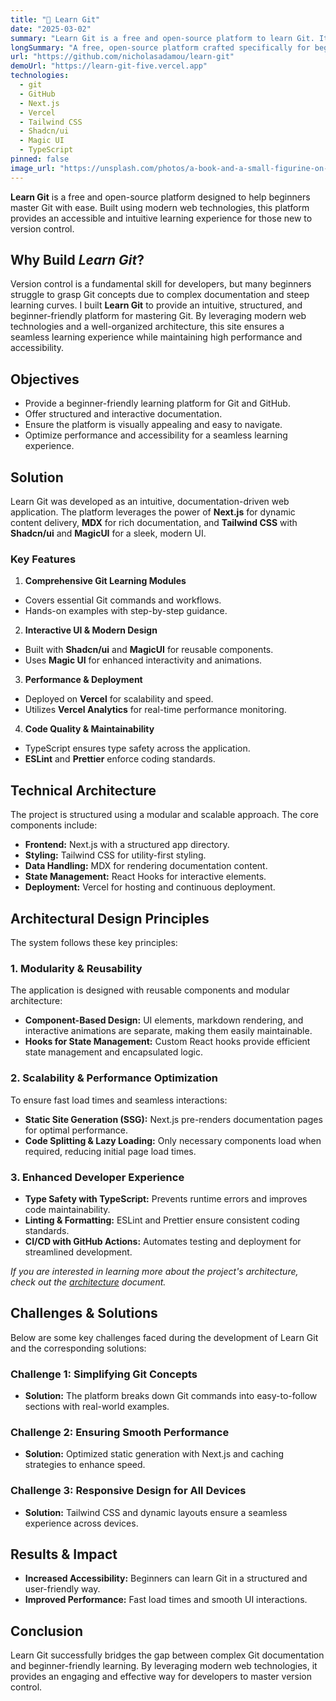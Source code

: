 ```yaml
---
title: "📘 Learn Git"
date: "2025-03-02"
summary: "Learn Git is a free and open-source platform to learn Git. It is designed to be simple and easy to understand for beginners."
longSummary: "A free, open-source platform crafted specifically for beginners to master Git. Designed with simplicity and ease of understanding in mind, this platform provides an accessible entry point for anyone looking to enhance their version control skills."
url: "https://github.com/nicholasadamou/learn-git"
demoUrl: "https://learn-git-five.vercel.app"
technologies:
  - git
  - GitHub
  - Next.js
  - Vercel
  - Tailwind CSS
  - Shadcn/ui
  - Magic UI
  - TypeScript
pinned: false
image_url: "https://unsplash.com/photos/a-book-and-a-small-figurine-on-a-desk-KPAQpJYzH0Y"
---
```


**Learn Git** is a free and open-source platform designed to help beginners master Git with ease. Built using modern web technologies, this platform provides an accessible and intuitive learning experience for those new to version control.

## Why Build _Learn Git_?

Version control is a fundamental skill for developers, but many beginners struggle to grasp Git concepts due to complex documentation and steep learning curves. I built **Learn Git** to provide an intuitive, structured, and beginner-friendly platform for mastering Git. By leveraging modern web technologies and a well-organized architecture, this site ensures a seamless learning experience while maintaining high performance and accessibility.

## Objectives

- Provide a beginner-friendly learning platform for Git and GitHub.
- Offer structured and interactive documentation.
- Ensure the platform is visually appealing and easy to navigate.
- Optimize performance and accessibility for a seamless learning experience.

## Solution

Learn Git was developed as an intuitive, documentation-driven web application. The platform leverages the power of **Next.js** for dynamic content delivery, **MDX** for rich documentation, and **Tailwind CSS** with **Shadcn/ui** and **MagicUI** for a sleek, modern UI.

### Key Features

1. **Comprehensive Git Learning Modules**

- Covers essential Git commands and workflows.
- Hands-on examples with step-by-step guidance.

2. **Interactive UI & Modern Design**

- Built with **Shadcn/ui** and **MagicUI** for reusable components.
- Uses **Magic UI** for enhanced interactivity and animations.

3. **Performance & Deployment**

- Deployed on **Vercel** for scalability and speed.
- Utilizes **Vercel Analytics** for real-time performance monitoring.

4. **Code Quality & Maintainability**

- TypeScript ensures type safety across the application.
- **ESLint** and **Prettier** enforce coding standards.

## Technical Architecture

The project is structured using a modular and scalable approach. The core components include:

- **Frontend:** Next.js with a structured app directory.
- **Styling:** Tailwind CSS for utility-first styling.
- **Data Handling:** MDX for rendering documentation content.
- **State Management:** React Hooks for interactive elements.
- **Deployment:** Vercel for hosting and continuous deployment.

## Architectural Design Principles

The system follows these key principles:

### 1. **Modularity & Reusability**

The application is designed with reusable components and modular architecture:

- **Component-Based Design:** UI elements, markdown rendering, and interactive animations are separate, making them easily maintainable.
- **Hooks for State Management:** Custom React hooks provide efficient state management and encapsulated logic.

### 2. **Scalability & Performance Optimization**

To ensure fast load times and seamless interactions:

- **Static Site Generation (SSG):** Next.js pre-renders documentation pages for optimal performance.
- **Code Splitting & Lazy Loading:** Only necessary components load when required, reducing initial page load times.

### 3. **Enhanced Developer Experience**

- **Type Safety with TypeScript:** Prevents runtime errors and improves code maintainability.
- **Linting & Formatting:** ESLint and Prettier ensure consistent coding standards.
- **CI/CD with GitHub Actions:** Automates testing and deployment for streamlined development.

_If you are interested in learning more about the project's architecture, check out the [architecture](https://github.com/nicholasadamou/learn-git/blob/master/ARCHITECTURE.md) document._

## Challenges & Solutions

Below are some key challenges faced during the development of Learn Git and the corresponding solutions:

### Challenge 1: Simplifying Git Concepts

- **Solution:** The platform breaks down Git commands into easy-to-follow sections with real-world examples.

### Challenge 2: Ensuring Smooth Performance

- **Solution:** Optimized static generation with Next.js and caching strategies to enhance speed.

### Challenge 3: Responsive Design for All Devices

- **Solution:** Tailwind CSS and dynamic layouts ensure a seamless experience across devices.

## Results & Impact

- **Increased Accessibility:** Beginners can learn Git in a structured and user-friendly way.
- **Improved Performance:** Fast load times and smooth UI interactions.

## Conclusion

Learn Git successfully bridges the gap between complex Git documentation and beginner-friendly learning. By leveraging modern web technologies, it provides an engaging and effective way for developers to master version control.

